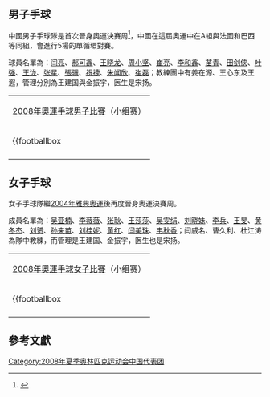{{Lead missing|time=2019-06-14T22:22:15+00:00}}
{{奥运中国代表团参赛项目表
|年份=2008年
|比赛项目=手球
|项目符号文件名称=
|金牌数=/
|银牌数=/
|铜牌数=/
|奖牌总数=/
}}

== 男子手球 ==
中國男子手球隊是首次晉身奧運決賽周<ref>{{Cite web |url=http://news.xinhuanet.com/sports/2008-06/19/content_8400345.htm |title=主教練閆威名：中國男子手球隊將赴港熱身奧運 |accessdate=2011-12-02 |archive-date=2008-06-23 |archive-url=https://web.archive.org/web/20080623022209/http://news.xinhuanet.com/sports/2008-06/19/content_8400345.htm |dead-url=no }}</ref>，中國在這屆奧運中在A組與法國和巴西等同組，會進行5場的單循環對賽。

球員名單為：[[闫亮|闫亮]]、[[郝可鑫|郝可鑫]]、[[王晓龙|王晓龙]]、[[周小坚|周小坚]]、[[崔亮|崔亮]]、[[李和鑫|李和鑫]]、[[苗青|苗青]]、[[田剑侠|田剑侠]]、[[叶强|叶强]]、[[王泷|王泷]]、[[張星_(手球運動員)|张星]]、[[張骥|張骥]]、[[祝捷|祝捷]]、[[朱闻欣|朱闻欣]]、[[崔磊|崔磊]]；教練團中有姜在源、王心东及王遐，管理分別為王建国與金振宇，医生是宋扬。

{| class="wikitable" width="550"
|<center> [[2008年夏季奧林匹克運動會手球比賽|2008年奧運手球]][[2008年夏季奧林匹克運動會男子手球比賽|男子比賽]]（小组赛）
|-
|{{footballbox
|date=2008年8月10日
|time=19:00
|team1={{男手|波兰}}
|score= –
|report=
|team2={{男手|中国}}
|goals1=
|goals2= 
|stadium=[[北京奥体中心体育馆|北京奥体中心体育馆]]
|attendance=
|referee=
}}
{{footballbox
|date=2008年8月12日
|time=14:00
|team1={{男手|中国}}
|score= –
|report=
|team2={{男手|法国}}
|goals1=
|goals2= 
|stadium=[[北京奥体中心体育馆|北京奥体中心体育馆]]
|attendance=
|referee=
}}
{{footballbox
|date=2008年8月14日
|time=15:45
|team1={{男手|中国}}
|score= –
|report=
|team2={{男手|西班牙}}
|goals1=
|goals2= 
|stadium=[[北京奥体中心体育馆|北京奥体中心体育馆]]
|attendance=
|referee=
}}
{{footballbox
|date=2008年8月16日
|time=9:00
|team1={{男手|巴西}}
|score= –
|report=
|team2={{男手|中国}}
|goals1=
|goals2= 
|stadium=[[北京奥体中心体育馆|北京奥体中心体育馆]]
|attendance=
|referee=
}}
{{footballbox
|date=2008年8月18日
|time=15:45
|team1={{男手|克罗地亚}}
|score= –
|report=
|team2={{男手|中国}}
|goals1=
|goals2= 
|stadium=[[北京奥体中心体育馆|北京奥体中心体育馆]]
|attendance=
|referee=
}}
|-
|}

== 女子手球 ==
女子手球隊繼[[2004年夏季奧林匹克運動會|2004年雅典奧運]]後再度晉身奧運決賽周。

成員名單為：[[吴亚楠|吴亚楠]]、[[李薇薇|李薇薇]]、[[张耿|张耿]]、[[王莎莎|王莎莎]]、[[吴雯绢|吴雯绢]]、[[刘晓妹|刘晓妹]]、[[李兵|李兵]]、[[王旻|王旻]]、[[黄冬杰|黄冬杰]]、[[刘赟|刘赟]]、[[孙来苗|孙来苗]]、[[刘桂妮|刘桂妮]]、[[黄红|黄红]]、[[闫美珠|闫美珠]]、[[韦秋香|韦秋香]]；闫威名、曹久利、杜江涛為隊中教練，而管理是王建国、金振宇，医生也是宋扬。
{| class="wikitable" width="550"
|<center>[[2008年夏季奧林匹克運動會手球比賽|2008年奧運手球]][[2008年夏季奧林匹克運動會女子手球比賽|女子比賽]]（小组赛）
|-
|{{footballbox
|date=2008年8月9日
|time=19:00
|team1={{女手|挪威}}
|score= –
|report=
|team2={{女手|中国}}
|goals1=
|goals2= 
|stadium=[[北京奥体中心体育馆|北京奥体中心体育馆]]
|attendance=
|referee=
}}
{{footballbox
|date=2008年8月11日
|time=19:00
|team1={{女手|中国}}
|score= –
|report=
|team2={{女手|罗马尼亚}}
|goals1=
|goals2= 
|stadium=[[北京奥体中心体育馆|北京奥体中心体育馆]]
|attendance=
|referee=
}}
{{footballbox
|date=2008年8月13日
|time=15:45
|team1={{女手|中国}}
|score= –
|report=
|team2={{女手|安哥拉}}
|goals1=
|goals2= 
|stadium=[[北京奥体中心体育馆|北京奥体中心体育馆]]
|attendance=
|referee=
}}
{{footballbox
|date=2008年8月15日
|time=9:00
|team1={{女手|哈萨克斯坦}}
|score= –
|report=
|team2={{女手|中国}}
|goals1=
|goals2= 
|stadium=[[北京奥体中心体育馆|北京奥体中心体育馆]]
|attendance=
|referee=
}}
{{footballbox
|date=2008年8月17日
|time=15:45
|team1={{女手|法国}}
|score= –
|report=
|team2={{女手|中国}}
|goals1=
|goals2= 
|stadium=[[北京奥体中心体育馆|北京奥体中心体育馆]]
|attendance=
|referee=
}}
|-
|}

== 參考文獻 ==

{{reflist}}

{{2008年夏季奥林匹克运动会中国代表团参赛项目}}

[[Category:2008年夏季奥林匹克运动会中国代表团|Category:2008年夏季奥林匹克运动会中国代表团]]